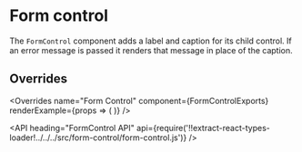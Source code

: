 <!--
Copyright (c) 2018-2019 Uber Technologies, Inc.

This source code is licensed under the MIT license found in the
LICENSE file in the root directory of this source tree.
-->





# Form control

The `FormControl` component adds a label and caption for its child control. If an error message is passed it renders that message in place of the caption.

<Example title="Form control usage" path="examples/form-control/basic.js">
  <Basic />
</Example>

<Example title="Basic validation" path="examples/form-control/validation.js">
  <Validation />
</Example>

## Overrides

<Overrides
  name="Form Control"
  component={FormControlExports}
  renderExample={props => (
    <FormControl
      label="Input label"
      caption="Input caption"
      overrides={props.overrides}
    >
      <StatefulInput />
    </FormControl>
  )}
/>

<API
  heading="FormControl API"
  api={require('!!extract-react-types-loader!../../../src/form-control/form-control.js')}
/>

